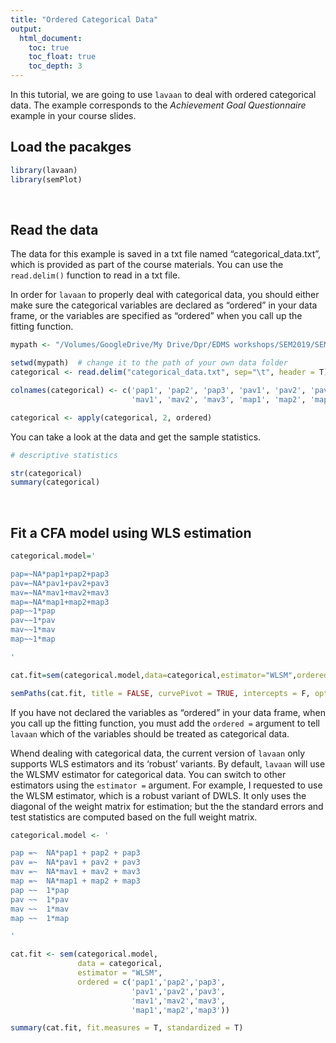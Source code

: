```yaml
---
title: "Ordered Categorical Data"
output:
  html_document:
    toc: true
    toc_float: true
    toc_depth: 3
---
```


In this tutorial, we are going to use `lavaan` to deal with ordered categorical data. The example corresponds to the *Achievement Goal Questionnaire* example in your course slides.


## Load the pacakges

```r
library(lavaan)
library(semPlot)
```

<br>


## Read the data

The data for this example is saved in a txt file named "categorical_data.txt", which is provided as part of the course materials. You can use the `read.delim()` function to read in a txt file. 

In order for `lavaan` to properly deal with categorical data, you should either make sure the categorical variables are declared as "ordered" in your data frame, or the variables are specified as "ordered" when you call up the fitting function.

```r
mypath <- "/Volumes/GoogleDrive/My Drive/Dpr/EDMS workshops/SEM2019/SEM Second Course Mplus 2019/Advanced Examples/2. Real Data Examples"
```

```r
setwd(mypath)  # change it to the path of your own data folder
categorical <- read.delim("categorical_data.txt", sep="\t", header = T)

colnames(categorical) <- c('pap1', 'pap2', 'pap3', 'pav1', 'pav2', 'pav3',
                           'mav1', 'mav2', 'mav3', 'map1', 'map2', 'map3')

categorical <- apply(categorical, 2, ordered)

```

You can take a look at the data and get the sample statistics. 

```r

# descriptive statistics

str(categorical)
summary(categorical)


```

<br>


## Fit a CFA model using WLS estimation


```r

categorical.model='

pap=~NA*pap1+pap2+pap3
pav=~NA*pav1+pav2+pav3
mav=~NA*mav1+mav2+mav3
map=~NA*map1+map2+map3
pap~~1*pap
pav~~1*pav 
mav~~1*mav 
map~~1*map

'

cat.fit=sem(categorical.model,data=categorical,estimator="WLSM",ordered=c('pap1','pap2','pap3','pav1','pav2','pav3','mav1','mav2','mav3','map1','map2','map3'))

semPaths(cat.fit, title = FALSE, curvePivot = TRUE, intercepts = F, optimizeLatRes = T, sizeLat = 10)

```

If you have not declared the variables as "ordered" in your data frame, when you call up the fitting function, you must add the `ordered =` argument to tell `lavaan` which of the variables should be treated as categorical data. 

Whend dealing with categorical data, the current version of `lavaan` only supports WLS estimators and its 'robust' variants. By default, `lavaan` will use the WLSMV estimator for categorical data. You can switch to other estimators using the `estimator = ` argument. For example, I requested to use the WLSM estimator, which is a robust variant of DWLS. It only uses the diagonal of the weight matrix for estimation; but the the standard errors and test statistics are computed based on the full weight matrix. 

```r

categorical.model <- '

pap =~  NA*pap1 + pap2 + pap3
pav =~  NA*pav1 + pav2 + pav3
mav =~  NA*mav1 + mav2 + mav3
map =~  NA*map1 + map2 + map3
pap ~~  1*pap
pav ~~  1*pav 
mav ~~  1*mav 
map ~~  1*map

'

cat.fit <- sem(categorical.model,
               data = categorical,
               estimator = "WLSM",
               ordered = c('pap1','pap2','pap3',
                           'pav1','pav2','pav3',
                           'mav1','mav2','mav3',
                           'map1','map2','map3'))

summary(cat.fit, fit.measures = T, standardized = T)

```


<div class="tocify-extend-page" data-unique="tocify-extend-page" style="height: 0;"></div>
